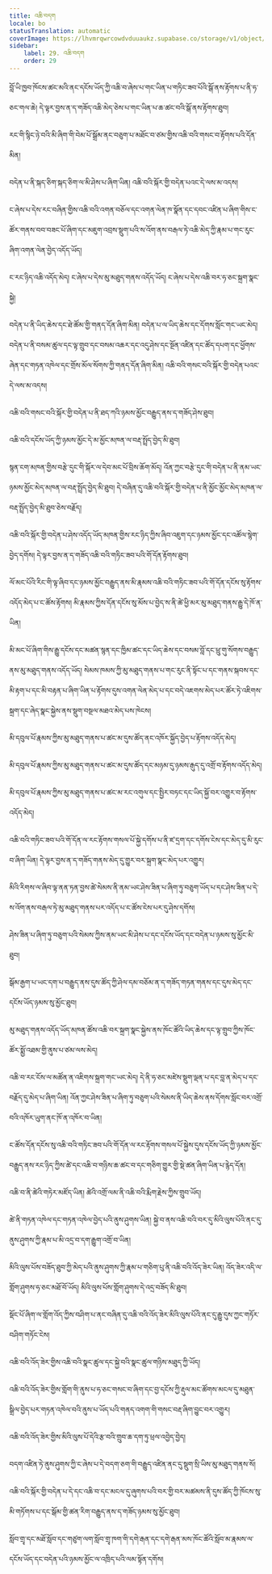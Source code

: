 ```yaml
---
title: འཆི་བདག
locale: bo
statusTranslation: automatic
coverImage: https://lhvmrqwrcowdvduuaukz.supabase.co/storage/v1/object/public/strapi-uploads/small_cover-educacion-fundamental.webp-2d51a7828a2b1309555be27f7e2a61a0.webp
sidebar:
    label: 29. འཆི་བདག
    order: 29
---
```

བློ་ཡི་ཁྱབ་ཁོངས་ཚང་མའི་ནང་དངོས་ཡོད་ཀྱི་འཆི་བ་ཞེས་པ་གང་ཡིན་པ་གཏིང་ཟབ་པོའི་སྒོ་ནས་རྟོགས་པ་ནི་ཧ་ཅང་གལ་ཆེ། དེ་ལྟར་བྱས་ན་ད་གཟོད་འཆི་མེད་ཅེས་པ་གང་ཡིན་པ་ཆ་ཚང་བའི་སྒོ་ནས་རྟོགས་ཐུབ།

རང་གི་སྙིང་ཉེ་བའི་མི་ཞིག་གི་བེམ་པོ་སྒྲོམ་ནང་བཅུག་པ་མཐོང་བ་ཙམ་གྱིས་འཆི་བའི་གསང་བ་རྟོགས་པའི་དོན་མིན།

བདེན་པ་ནི་སྐད་ཅིག་སྐད་ཅིག་ལ་མི་ཤེས་པ་ཞིག་ཡིན། འཆི་བའི་སྐོར་གྱི་བདེན་པའང་དེ་ལས་མ་འདས།

ང་ཞེས་པ་དེས་རང་བཞིན་གྱིས་འཆི་བའི་འགན་བཅོལ་དང་འགན་ལེན་ཁ་སྣོན་དང་དབང་འཛིན་པ་ཞིག་གིས་ང་ཚོར་གནས་བབ་བཟང་པོ་ཞིག་དང་མཇུག་འབྲས་སྡུག་པའི་ས་འོག་ནས་བརྒལ་ཏེ་འཆི་མེད་ཀྱི་རྣམ་པ་གང་རུང་ཞིག་འགན་ལེན་བྱེད་འདོད་ཡོད།

ང་རང་ཉིད་འཆི་འདོད་མེད། ང་ཞེས་པ་དེས་མུ་མཐུད་གནས་འདོད་ཡོད། ང་ཞེས་པ་དེས་འཆི་བར་ཧ་ཅང་སྐྲག་སྣང་སྐྱེ།

བདེན་པ་ནི་ཡིད་ཆེས་དང་ཐེ་ཚོམ་གྱི་གནད་དོན་ཞིག་མིན། བདེན་པ་ལ་ཡིད་ཆེས་དང་དོགས་སློང་གང་ཡང་མེད། བདེན་པ་ནི་བསམ་ཚུལ་དང་ལྟ་གྲུབ་དང་བསམ་འཆར་དང་འདུ་ཤེས་དང་སྔོན་འཛིན་དང་ཚོད་དཔག་དང་ཕྱོགས་ཞེན་དང་གཏན་འཁེལ་དང་གྲོས་མོལ་སོགས་ཀྱི་གནད་དོན་ཞིག་མིན། འཆི་བའི་གསང་བའི་སྐོར་གྱི་བདེན་པའང་དེ་ལས་མ་འདས།

འཆི་བའི་གསང་བའི་སྐོར་གྱི་བདེན་པ་ནི་ཐད་ཀའི་ཉམས་མྱོང་བརྒྱུད་ནས་ད་གཟོད་ཤེས་ཐུབ།

འཆི་བའི་དངོས་ཡོད་ཀྱི་ཉམས་མྱོང་དེ་མ་མྱོང་མཁན་ལ་བརྡ་སྤྲོད་བྱེད་མི་ཐུབ།

སྙན་ངག་མཁན་གྱིས་བརྩེ་དུང་གི་སྐོར་ལ་དེབ་མང་པོ་བྲིས་ཆོག་མོད། འོན་ཀྱང་བརྩེ་དུང་གི་བདེན་པ་ནི་ནམ་ཡང་ཉམས་མྱོང་མེད་མཁན་ལ་བརྡ་སྤྲོད་བྱེད་མི་ཐུབ། དེ་བཞིན་དུ་འཆི་བའི་སྐོར་གྱི་བདེན་པ་ནི་མྱོང་མྱོང་མེད་མཁན་ལ་བརྡ་སྤྲོད་བྱེད་མི་ཐུབ་ཅེས་བརྗོད།

འཆི་བའི་སྐོར་གྱི་བདེན་པ་ཤེས་འདོད་ཡོད་མཁན་གྱིས་རང་ཉིད་ཀྱིས་ཞིབ་འཇུག་དང་ཉམས་མྱོང་དང་འཚོལ་སྙེག་བྱེད་དགོས། དེ་ལྟར་བྱས་ན་ད་གཟོད་འཆི་བའི་གཏིང་ཟབ་པའི་གོ་དོན་རྟོགས་ཐུབ།

ལོ་མང་པོའི་རིང་གི་ལྟ་ཞིབ་དང་ཉམས་མྱོང་བརྒྱུད་ནས་མི་རྣམས་འཆི་བའི་གཏིང་ཟབ་པའི་གོ་དོན་དངོས་སུ་རྟོགས་འདོད་མེད་པ་ང་ཚོས་རྟོགས། མི་རྣམས་ཀྱིས་དོན་དངོས་སུ་མོས་པ་བྱེད་ས་ནི་ཚེ་ཕྱི་མར་མུ་མཐུད་གནས་རྒྱུ་དེ་ཁོ་ན་ཡིན།

མི་མང་པོ་ཞིག་གིས་རྒྱུ་དངོས་དང་མཚན་སྙན་དང་ཁྱིམ་ཚང་དང་ཡིད་ཆེས་དང་བསམ་བློ་དང་ཕྲུ་གུ་སོགས་བརྒྱུད་ནས་མུ་མཐུད་གནས་འདོད་ཡོད། སེམས་ཁམས་ཀྱི་མུ་མཐུད་གནས་པ་གང་རུང་ནི་སྟོང་པ་དང་གནས་སྐབས་དང་མི་རྟག་པ་དང་མི་བརྟན་པ་ཞིག་ཡིན་པ་རྟོགས་དུས་འགན་ལེན་མེད་པ་དང་བདེ་འཇགས་མེད་པར་ཚོར་ཏེ་འཇིགས་སྐྲག་དང་ཞེད་སྣང་སྐྱེས་ནས་སྡུག་བསྔལ་མཐའ་མེད་པས་ཁེངས།

མི་དབུལ་པོ་རྣམས་ཀྱིས་མུ་མཐུད་གནས་པ་ཚང་མ་དུས་ཚོད་ནང་འཁོར་སྐྱོད་བྱེད་པ་རྟོགས་འདོད་མེད།

མི་དབུལ་པོ་རྣམས་ཀྱིས་མུ་མཐུད་གནས་པ་ཚང་མ་དུས་ཚོད་དང་མཉམ་དུ་ཉམས་རྒུད་དུ་འགྲོ་བ་རྟོགས་འདོད་མེད།

མི་དབུལ་པོ་རྣམས་ཀྱིས་མུ་མཐུད་གནས་པ་ཚང་མ་རང་འགུལ་དང་སྤྱིར་བཏང་དང་ཡིད་སྐྱོ་བར་འགྱུར་བ་རྟོགས་འདོད་མེད།

འཆི་བའི་གཏིང་ཟབ་པའི་གོ་དོན་ལ་རང་རྟོགས་གསལ་པོ་སྐྱེ་དགོས་པ་ནི་ཛ་དྲག་དང་དགོས་ངེས་དང་མེད་དུ་མི་རུང་བ་ཞིག་ཡིན། དེ་ལྟར་བྱས་ན་ད་གཟོད་གནས་མེད་དུ་གྱུར་བར་སྐྲག་སྣང་མེད་པར་འགྱུར།

མིའི་རིགས་ལ་ཞིབ་ལྟ་ནན་ཏན་བྱས་ཚེ་སེམས་ནི་ནམ་ཡང་ཤེས་ཟིན་པ་ཞིག་ཏུ་བཅུག་ཡོད་པ་དང་ཤེས་ཟིན་པ་དེ་ས་འོག་ནས་བརྒལ་ཏེ་མུ་མཐུད་གནས་པར་འདོད་པ་ང་ཚོས་ངེས་པར་དུ་ཤེས་དགོས།

ཤེས་ཟིན་པ་ཞིག་ཏུ་བཅུག་པའི་སེམས་ཀྱིས་ནམ་ཡང་མི་ཤེས་པ་དང་དངོས་ཡོད་དང་བདེན་པ་ཉམས་སུ་མྱོང་མི་ཐུབ།

སྒོམ་རྒྱག་པ་ཡང་དག་པ་བརྒྱུད་ནས་དུས་ཚོད་ཀྱི་ཤེལ་དམ་བཅོམ་ན་ད་གཟོད་གཏན་གནས་དང་དུས་མེད་དང་དངོས་ཡོད་ཉམས་སུ་མྱོང་ཐུབ།

མུ་མཐུད་གནས་འདོད་ཡོད་མཁན་ཚོས་འཆི་བར་སྐྲག་སྣང་སྐྱེས་ནས་ཁོང་ཚོའི་ཡིད་ཆེས་དང་ལྟ་གྲུབ་ཀྱིས་ཁོང་ཚོར་སྨྱོ་འཐམ་གྱི་ནུས་པ་ཙམ་ལས་མེད།

འཆི་བ་རང་ངོས་ལ་མཚོན་ན་འཇིགས་སྐྲག་གང་ཡང་མེད། དེ་ནི་ཧ་ཅང་མཛེས་སྡུག་ལྡན་པ་དང་བླ་ན་མེད་པ་དང་བརྗོད་དུ་མེད་པ་ཞིག་ཡིན། འོན་ཀྱང་ཤེས་ཟིན་པ་ཞིག་ཏུ་བཅུག་པའི་སེམས་ནི་ཡིད་ཆེས་ནས་དོགས་སློང་བར་འགྲོ་བའི་འཁོར་ཡུག་ནང་ཁོ་ན་འཁོར་བ་ཡིན།

ང་ཚོས་དོན་དངོས་སུ་འཆི་བའི་གཏིང་ཟབ་པའི་གོ་དོན་ལ་རང་རྟོགས་གསལ་པོ་སྐྱེས་དུས་དངོས་ཡོད་ཀྱི་ཉམས་མྱོང་བརྒྱུད་ནས་རང་ཉིད་ཀྱིས་ཚེ་དང་འཆི་བ་གཉིས་ཆ་ཚང་བ་དང་གཅིག་གྱུར་གྱི་སྡེ་ཚན་ཞིག་ཡིན་པ་རྙེད་དོན།

འཆི་བ་ནི་ཚེའི་གཏེར་མཛོད་ཡིན། ཚེའི་འགྲོ་ལམ་ནི་འཆི་བའི་རྨིག་རྗེས་ཀྱིས་གྲུབ་ཡོད།

ཚེ་ནི་གཏན་འཁེལ་དང་གཏན་འཁེལ་བྱེད་པའི་ནུས་ཤུགས་ཡིན། སྐྱེ་བ་ནས་འཆི་བའི་བར་དུ་མིའི་ལུས་པོའི་ནང་དུ་ནུས་ཤུགས་ཀྱི་རྣམ་པ་མི་འདྲ་བ་དག་རྒྱུག་འགྲོ་བ་ཡིན།

མིའི་ལུས་པོས་བཟོད་ཐུབ་ཀྱི་མེད་པའི་ནུས་ཤུགས་ཀྱི་རྣམ་པ་གཅིག་པུ་ནི་འཆི་བའི་འོད་ཟེར་ཡིན། འོད་ཟེར་འདི་ལ་གློག་ཤུགས་ཧ་ཅང་མཐོ་བོ་ཡོད། མིའི་ལུས་པོས་གློག་ཤུགས་དེ་འདྲ་བཟོད་མི་ཐུབ།

སྡོང་པོ་ཞིག་ལ་གློག་འོད་ཀྱིས་བཤིག་པ་ནང་བཞིན་དུ་འཆི་བའི་འོད་ཟེར་མིའི་ལུས་པོའི་ནང་དུ་རྒྱུ་དུས་ཀྱང་གཏོར་བཤིག་གཏོང་ངེས།

འཆི་བའི་འོད་ཟེར་གྱིས་འཆི་བའི་སྣང་ཚུལ་དང་སྐྱེ་བའི་སྣང་ཚུལ་གཉིས་མཐུད་ཀྱི་ཡོད།

འཆི་བའི་འོད་ཟེར་གྱིས་གློག་གི་ནུས་པ་ཧ་ཅང་གསང་བ་ཞིག་དང་བྱ་དངོས་ཀྱི་རྡུལ་མང་ཚོགས་མངལ་དུ་མཐུན་སྒྲིལ་བྱེད་པར་གཏན་འཁེལ་བའི་ནུས་པ་ཡོད་པའི་གནད་འགག་གི་གསང་བརྡ་ཞིག་བྱུང་བར་འགྱུར།

འཆི་བའི་འོད་ཟེར་གྱིས་མིའི་ལུས་པོ་དེའི་རྩ་བའི་གྲུབ་ཆ་དག་ཏུ་ཕྲལ་འབྱེད་བྱེད།

བདག་འཛིན་ཏེ་ནུས་ཤུགས་ཀྱི་ང་ཞེས་པ་དེ་བདག་ཅག་གི་བརྒྱུད་འཛིན་ནང་དུ་སྡུག་སྲི་ཡིས་མུ་མཐུད་གནས་སོ།

འཆི་བའི་སྐོར་གྱི་བདེན་པ་དེ་དང་འཆི་བ་དང་མངལ་དུ་ཞུགས་པའི་བར་གྱི་བར་མཚམས་ནི་དུས་ཚོད་ཀྱི་ཁོངས་སུ་མི་གཏོགས་པ་དང་སྒོམ་གྱི་ཚན་རིག་བརྒྱུད་ནས་ད་གཟོད་ཉམས་སུ་མྱོང་ཐུབ།

སློབ་གྲྭ་དང་མཐོ་སློབ་དང་གཙུག་ལག་སློབ་གྲྭ་ཁག་གི་དགེ་རྒན་དང་དགེ་རྒན་མས་ཁོང་ཚོའི་སློབ་མ་རྣམས་ལ་དངོས་ཡོད་དང་བདེན་པའི་ཉམས་མྱོང་ལ་འཁྲིད་པའི་ལམ་སྟོན་དགོས།

